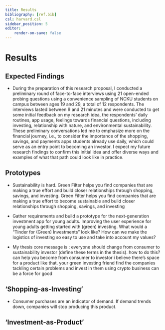 ```yaml
---
title: Results
bibliography: [ref.bib]
csl: harvard.csl
sidebar_position: 5
editor:
    render-on-save: false
---
```


# Results

## Expected Findings

-   During the preparation of this research proposal, I conducted a preliminary round of face-to-face interviews using 21 open-ended probing questions using a convenience sampling of NCKU students on campus between ages 19 and 29, a total of 12 respondents. The interviews lasted between 9 and 21 minutes and were conducted to get some initial feedback on my research idea, the respondents' daily routines, app usage, feelings towards financial questions, including investing, relationship with nature, and environmental sustainability. These preliminary conversations led me to emphasize more on the financial journey, i.e., to consider the importance of the shopping, savings, and payments apps students already use daily, which could serve as an entry point to becoming an investor. I expect my future research findings to confirm this initial idea and offer diverse ways and examples of what that path could look like in practice.

## Prototypes

-   Sustainability is hard. Green Filter helps you find companies that are making a true effort and build closer relationships through shopping, savings, and investing. Green Filter helps you find companies that are making a true effort to become sustainable and build closer relationships through shopping, savings, and investing

-   Gather requirements and build a prototype for the next-generation investment app for young adults. Improving the user experience for young adults getting started with (green) investing. What would a "Tinder for (Green) Investments" look like? How can we make the logistics of investing so easy to use and take into account my values?

-   My thesis core message is : everyone should change from consumer to sustainability investor (define these terms in the thesis). how to do this? can help you become from consumer to investor i believe there's space for a product like that. your green investing friend find the companies tackling certain problems and invest in them using crypto business can be a force for good

## 'Shopping-as-Investing'

-   Consumer purchases are an indicator of demand. If demand trends down, companies will stop producing this product.

## 'Investment-as-Product'